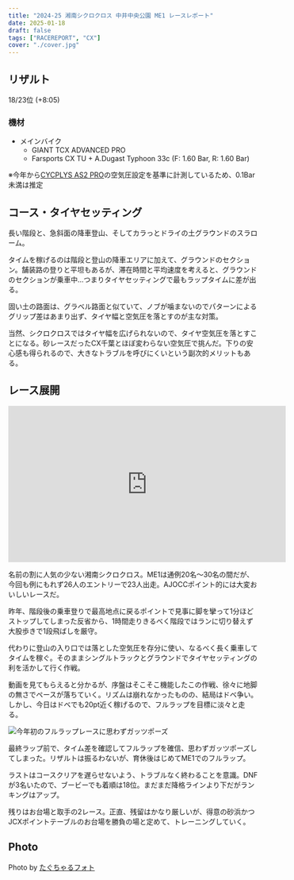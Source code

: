 ```yaml
---
title: "2024-25 湘南シクロクロス 中井中央公園 ME1 レースレポート"
date: 2025-01-18
draft: false
tags: ["RACEREPORT", "CX"]
cover: "./cover.jpg"
---
```


## リザルト

18/23位 (+8:05)

### 機材

- メインバイク
  - GIANT TCX ADVANCED PRO
  - Farsports CX TU + A.Dugast Typhoon 33c (F: 1.60 Bar, R: 1.60 Bar)

※今年から[CYCPLYS AS2 PRO](https://amzn.to/3XXh90k)の空気圧設定を基準に計測しているため、0.1Bar未満は推定

## コース・タイヤセッティング

長い階段と、急斜面の降車登山、そしてカラっとドライの土グラウンドのスラローム。

タイムを稼げるのは階段と登山の降車エリアに加えて、グラウンドのセクション。舗装路の登りと平坦もあるが、滞在時間と平均速度を考えると、グラウンドのセクションが乗車中…つまりタイヤセッティングで最もラップタイムに差が出る。

固い土の路面は、グラベル路面と似ていて、ノブが噛まないのでパターンによるグリップ差はあまり出ず、タイヤ幅と空気圧を落とすのが主な対策。

当然、シクロクロスではタイヤ幅を広げられないので、タイヤ空気圧を落とすことになる。砂レースだったCX千葉とほぼ変わらない空気圧で挑んだ。下りの安心感も得られるので、大きなトラブルを呼びにくいという副次的メリットもある。

## レース展開

<iframe width="560" height="315" src="https://www.youtube.com/embed/0LBBNWLRRKM?si=ed2dOgVPFWPuyWot" title="YouTube video player" frameborder="0" allow="accelerometer; autoplay; clipboard-write; encrypted-media; gyroscope; picture-in-picture; web-share" referrerpolicy="strict-origin-when-cross-origin" allowfullscreen></iframe>

名前の割に人気の少ない湘南シクロクロス。ME1は通例20名～30名の間だが、今回も例にもれず26人のエントリーで23人出走。AJOCCポイント的には大変おいしいレースだ。

昨年、階段後の乗車登りで最高地点に戻るポイントで見事に脚を攣って1分ほどストップしてしまった反省から、1時間走りきるべく階段ではランに切り替えず大股歩きで1段飛ばしを厳守。

代わりに登山の入り口では落とした空気圧を存分に使い、なるべく長く乗車してタイムを稼ぐ。そのままシングルトラックとグラウンドでタイヤセッティングの利を活かして行く作戦。

動画を見てもらえると分かるが、序盤はそこそこ機能したこの作戦、徐々に地脚の無さでペースが落ちていく。リズムは崩れなかったものの、結局はドベ争い。しかし、今日はドベでも20pt近く稼げるので、フルラップを目標に淡々と走る。

![今年初のフルラップレースに思わずガッツポーズ](./final-lap.jpg)

最終ラップ前で、タイム差を確認してフルラップを確信、思わずガッツポーズしてしまった。リザルトは振るわないが、育休後はじめてME1でのフルラップ。

ラストはコースクリアを遅らせないよう、トラブルなく終わることを意識。DNFが3名いたので、ブービーでも着順は18位。まだまだ降格ラインより下だがランキングはアップ。

残りはお台場と取手の2レース。正直、残留はかなり厳しいが、得意の砂浜かつJCXポイントテーブルのお台場を勝負の場と定めて、トレーニングしていく。

## Photo

Photo by [たぐちゃるフォト](https://x.com/Taguchal_photo)

